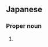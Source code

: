 ==Japanese==
{{ja-kanjitab|皆|川}}

===Proper noun===
{{ja-pos|みながわ|proper}}

# {{surname|lang=ja|sort=みながわ}}